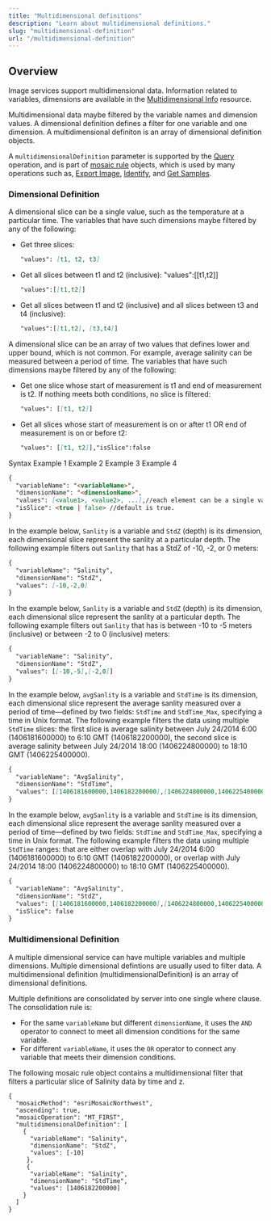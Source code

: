 ```yaml
---
title: "Multidimensional definitions"
description: "Learn about multidimensional definitions."
slug: "multidimensional-definition"
url: "/multidimensional-definition"
---
```


## Overview

Image services support multidimensional data. Information related to variables, dimensions are available in the [Multidimensional Info](/multidimensional-info) resource.

Multidimensional data maybe filtered by the variable names and dimension values. A dimensional definition defines a filter for one variable and one dimension. A multidimensional definiton is an array of dimensional definition objects.

A `multidimensionalDefinition` parameter is supported by the [Query](/query-image-service) operation, and is part of [mosaic rule](/mosaic-rules) objects, which is used by many operations such as, [Export Image](/export-image), [Identify](/identify-image-service), and [Get Samples](/get-samples).

### Dimensional Definition

A dimensional slice can be a single value, such as the temperature at a particular time. The variables that have such dimensions maybe filtered by any of the following:

* Get three slices: 
  ```markdown
  "values": [t1, t2, t3]
  ```
* Get all slices between t1 and t2 (inclusive): "values":[[t1,t2]]
  ```markdown
  "values":[[t1,t2]]
  ```
* Get all slices between t1 and t2 (inclusive) and all slices between t3 and t4 (inclusive):
  ```markdown
  "values":[[t1,t2], [t3,t4]]
  ```

A dimensional slice can be an array of two values that defines lower and upper bound, which is not common. For example, average salinity can be measured between a period of time. The variables that have such dimensions maybe filtered by any of the following:

* Get one slice whose start of measurement is t1 and end of measurement is t2. If nothing meets both conditions, no slice is filtered: 
  ```markdown
  "values": [[t1, t2]]
  ```
* Get all slices whose start of measurement is on or after t1 OR end of measurement is on or before t2:
  ```markdown
  "values": [[t1, t2]],"isSlice":false
  ```

<Tabs>

<TabNav>
  <TabTitle>Syntax</TabTitle>
  <TabTitle>Example 1</TabTitle>
  <TabTitle>Example 2</TabTitle>
  <TabTitle>Example 3</TabTitle>
  <TabTitle>Example 4</TabTitle>
</TabNav>

<Tab>

  ```markdown
  {
    "variableName": "<variableName>", 
    "dimensionName": "<dimensionName>", 
    "values": [<value1>, <value2>, ...],//each element can be a single value, or an array of two values (lower and upper bound).
    "isSlice": <true | false> //default is true. 
  }
  ```
</Tab>

<Tab>

In the example below, `Sanlity` is a variable and `StdZ` (depth) is its dimension, each dimensional slice represent the sanlity at a particular depth. The following example filters out `Sanlity` that has a StdZ of -10, -2, or 0 meters:

  ```markdown
  {
    "variableName": "Salinity",
    "dimensionName": "StdZ",
    "values": [-10,-2,0]
  }
  ```
</Tab>

<Tab>

In the example below, `Sanlity` is a variable and `StdZ` (depth) is its dimension, each dimensional slice represent the sanlity at a particular depth. The following example filters out `Sanlity` that has is between -10 to -5 meters (inclusive) or between -2 to 0 (inclusive) meters:

  ```markdown
  {
    "variableName": "Salinity",
    "dimensionName": "StdZ",
    "values": [[-10,-5],[-2,0]]
  }
  ```
</Tab>

<Tab>

In the example below, `avgSanlity` is a variable and `StdTime` is its dimension, each dimensional slice represent the average sanlity measured over a period of time—defined by two fields: `StdTime` and `StdTime_Max`, specifying a time in Unix format. The following example filters the data using multiple `StdTime` slices: the first slice is average salinity between July 24/2014 6:00 (1406181600000) to 6:10 GMT (1406182200000), the second slice is average salinity between July 24/2014 18:00 (1406224800000) to 18:10 GMT (1406225400000).

  ```markdown
  {
    "variableName": "AvgSalinity",
    "dimensionName": "StdTime",
    "values": [[1406181600000,1406182200000],[1406224800000,1406225400000]]
  }
  ```
</Tab>

<Tab>

In the example below, `avgSanlity` is a variable and `StdTime` is its dimension, each dimensional slice represent the average sanlity measured over a period of time—defined by two fields: `StdTime` and `StdTime_Max`, specifying a time in Unix format. The following example filters the data using multiple `StdTime` ranges: that are either overlap with July 24/2014 6:00 (1406181600000) to 6:10 GMT (1406182200000), or overlap with July 24/2014 18:00 (1406224800000) to 18:10 GMT (1406225400000). 

  ```markdown
  {
    "variableName": "AvgSalinity",
    "dimensionName": "StdZ",
    "values": [[1406181600000,1406182200000],[1406224800000,1406225400000]],
    "isSlice": false
  }
  ```
</Tab>

</Tabs>

### Multidimensional Definition

A multiple dimensional service can have multiple variables and multiple dimensions. Multiple dimensional defintions are usually used to filter data. A multidimensional definition (multidimensionalDefinition) is an array of dimensional definitions.

Multiple definitions are consolidated by server into one single where clause. The consolidation rule is:

* For the same `variableName` but different `dimensionName`, it uses the `AND` operator to connect to meet all dimension conditions for the same variable.
* For different `variableName`, it uses the `OR` operator to connect any variable that meets their dimension conditions.

The following mosaic rule object contains a multidimensional filter that filters a particular slice of Salinity data by time and z.

```other label=Example
{
  "mosaicMethod": "esriMosaicNorthwest",
  "ascending": true,
  "mosaicOperation": "MT_FIRST",
  "multidimensionalDefinition": [
    {
      "variableName": "Salinity",
      "dimensionName": "StdZ",
      "values": [-10]
     },
     {
      "variableName": "Salinity",
      "dimensionName": "StdTime",
      "values": [1406182200000]
    }
  ]
}
```
